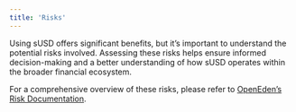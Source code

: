 ```yaml
---
title: 'Risks'
---
```


Using sUSD offers significant benefits, but it’s important to understand the potential risks involved. Assessing these risks helps ensure informed decision-making and a better understanding of how sUSD operates within the broader financial ecosystem. 

For a comprehensive overview of these risks, please refer to [OpenEden’s Risk Documentation](https://docs.openeden.com/treasury-bills-vault/risks).
